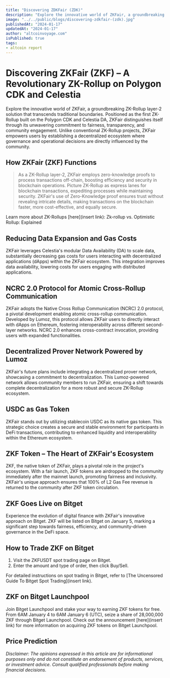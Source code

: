 ```yaml
---
title: "Discovering ZDKFair (ZDK)"
description: "Explore the innovative world of ZKFair, a groundbreaking ZK-Rollup layer-2 solution that transcends traditional boundaries. "
image: "../../public/blogs/discovering-zdkfair-(zdk).jpg"
publishedAt: "2024-01-17"
updatedAt: "2024-01-17"
author: "altcoinvoyage.com"
isPublished: true
tags: 
- altcoin report
---
```


# Discovering ZKFair (ZKF) – A Revolutionary ZK-Rollup on Polygon CDK and Celestia

Explore the innovative world of ZKFair, a groundbreaking ZK-Rollup layer-2 solution that transcends traditional boundaries. Positioned as the first ZK-Rollup built on the Polygon CDK and Celestia DA, ZKFair distinguishes itself through its unwavering commitment to fairness, transparency, and community engagement. Unlike conventional ZK-Rollup projects, ZKFair empowers users by establishing a decentralized ecosystem where governance and operational decisions are directly influenced by the community.

## How ZKFair (ZKF) Functions

> As a ZK-Rollup layer-2, ZKFair employs zero-knowledge proofs to process transactions off-chain, boosting efficiency and security in blockchain operations. Picture ZK-Rollup as express lanes for blockchain transactions, expediting processes while maintaining security. ZKFair's use of Zero-Knowledge proof ensures trust without revealing intricate details, making transactions on the blockchain faster, more cost-effective, and equally secure.

Learn more about ZK-Rollups [here](insert link): Zk-rollup vs. Optimistic Rollup: Explained

## Reducing Data Expansion and Gas Costs

ZKFair leverages Celestia's modular Data Availability (DA) to scale data, substantially decreasing gas costs for users interacting with decentralized applications (dApps) within the ZKFair ecosystem. This integration improves data availability, lowering costs for users engaging with distributed applications.

## NCRC 2.0 Protocol for Atomic Cross-Rollup Communication

ZKFair adopts the Native Cross Rollup Communication (NCRC) 2.0 protocol, a pivotal development enabling atomic cross-rollup communication. Developed by Lumoz, this protocol allows ZKFair users to directly interact with dApps on Ethereum, fostering interoperability across different second-layer networks. NCRC 2.0 enhances cross-contract invocation, providing users with expanded functionalities.

## Decentralized Prover Network Powered by Lumoz

ZKFair's future plans include integrating a decentralized prover network, showcasing a commitment to decentralization. This Lumoz-powered network allows community members to run ZKFair, ensuring a shift towards complete decentralization for a more robust and secure ZK-Rollup ecosystem.

## USDC as Gas Token

ZKFair stands out by utilizing stablecoin USDC as its native gas token. This strategic choice creates a secure and stable environment for participants in DeFi transactions, contributing to enhanced liquidity and interoperability within the Ethereum ecosystem.

## ZKF Token – The Heart of ZKFair's Ecosystem

ZKF, the native token of ZKFair, plays a pivotal role in the project's ecosystem. With a fair launch, ZKF tokens are airdropped to the community immediately after the mainnet launch, promoting fairness and inclusivity. ZKFair's unique approach ensures that 100% of L2 Gas Fee revenue is returned to the community after ZKF token circulation.

## ZKF Goes Live on Bitget

Experience the evolution of digital finance with ZKFair's innovative approach on Bitget. ZKF will be listed on Bitget on January 5, marking a significant step towards fairness, efficiency, and community-driven governance in the DeFi space.

## How to Trade ZKF on Bitget

1. Visit the ZKFUSDT spot trading page on Bitget.
2. Enter the amount and type of order, then click Buy/Sell.

For detailed instructions on spot trading in Bitget, refer to [The Uncensored Guide To Bitget Spot Trading](insert link).

## ZKF on Bitget Launchpool

Join Bitget Launchpool and stake your way to earning ZKF tokens for free. From 6AM January 4 to 6AM January 6 (UTC), seize a share of 28,000,000 ZKF through Bitget Launchpool. Check out the announcement [here](insert link) for more information on acquiring ZKF tokens on Bitget Launchpool.

## Price Prediction

*Disclaimer: The opinions expressed in this article are for informational purposes only and do not constitute an endorsement of products, services, or investment advice. Consult qualified professionals before making financial decisions.*
